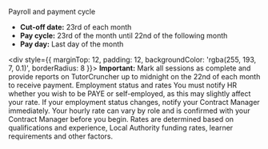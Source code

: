 Payroll and payment cycle
<CardGroup cols={1}>
  <Card title="Payment schedule" icon="calendar">
    <ul>
      <li><strong>Cut-off date:</strong> 23rd of each month</li>
      <li><strong>Pay cycle:</strong> 23rd of the month until 22nd of the following month</li>
      <li><strong>Pay day:</strong> Last day of the month</li>
    </ul>
    <div style={{ marginTop: 12, padding: 12, backgroundColor: 'rgba(255, 193, 7, 0.1)', borderRadius: 8 }}>
      <strong>Important:</strong> Mark all sessions as complete and provide reports on TutorCruncher up to midnight on the 22nd of each month to receive payment.
    </div>
  </Card>
</CardGroup>
Employment status and rates
<CardGroup cols={2}>
  <Card title="PAYE or self-employed" icon="user-check">
    You must notify HR whether you wish to be PAYE or self-employed, as this may slightly affect your rate. If your employment status changes, notify your Contract Manager immediately.
  </Card>
  <Card title="Rate determination" icon="sterling-sign">
    Your hourly rate can vary by role and is confirmed with your Contract Manager before you begin. Rates are determined based on qualifications and experience, Local Authority funding rates, learner requirements and other factors.
  </Card>
</CardGroup>
